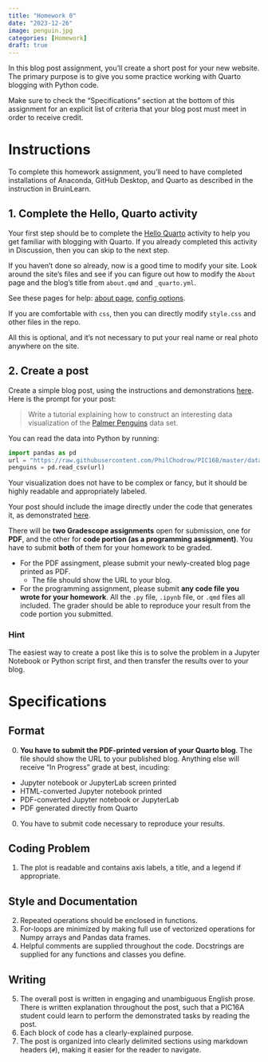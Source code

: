 ```yaml
---
title: "Homework 0"
date: "2023-12-26"
image: penguin.jpg
categories: [Homework]
draft: true
---
```


In this blog post assignment, you’ll create a short post for your new website. The primary purpose is to give you some practice working with Quarto blogging with Python code.

Make sure to check the “Specifications” section at the bottom of this assignment for an explicit list of criteria that your blog post must meet in order to receive credit.

# Instructions

To complete this homework assignment, you’ll need to have completed installations of Anaconda, GitHub Desktop, and Quarto as described in the instruction in BruinLearn.

## 1. Complete the Hello, Quarto activity
Your first step should be to complete the [Hello Quarto](../quarto) activity to help you get familiar with blogging with Quarto. If you already completed this activity in Discussion, then you can skip to the next step.

If you haven’t done so already, now is a good time to modify your site. Look around the site’s files and see if you can figure out how to modify the `About` page and the blog’s title from `about.qmd` and `_quarto.yml`.

See these pages for help: [about page](https://quarto.org/docs/websites/website-about.html), [config options](https://quarto.org/docs/reference/projects/websites.html).

If you are comfortable with `css`, then you can directly modify `style.css` and other files in the repo.

All this is optional, and it’s not necessary to put your real name or real photo anywhere on the site.

## 2. Create a post
Create a simple blog post, using the instructions and demonstrations [here](../composing/). Here is the prompt for your post:

> Write a tutorial explaining how to construct an interesting data visualization of the [Palmer Penguins](https://github.com/allisonhorst/palmerpenguins) data set.

You can read the data into Python by running:

```python
import pandas as pd
url = "https://raw.githubusercontent.com/PhilChodrow/PIC16B/master/datasets/palmer_penguins.csv"
penguins = pd.read_csv(url)
```

Your visualization does not have to be complex or fancy, but it should be highly readable and appropriately labeled.

Your post should include the image directly under the code that generates it, as demonstrated [here](../composing).

There will be __two Gradescope assignments__ open for submission, one for __PDF__, and the other for __code portion (as a programming assignment)__. You have to submit __both__ of them for your homework to be graded. 

- For the PDF assingment, please submit your newly-created blog page printed as PDF.
  - The file should show the URL to your blog.
- For the programming assignment, please submit __any code file you wrote for your homework__. All the `.py` file, `.ipynb` file, or `.qmd` files all included. The grader should be able to reproduce your result from the code portion you submitted. 

### Hint
The easiest way to create a post like this is to solve the problem in a Jupyter Notebook or Python script first, and then transfer the results over to your blog.

# Specifications
## Format
0. __You have to submit the PDF-printed version of your Quarto blog__. The file should show the URL to your published blog. Anything else will receive "In Progress" grade at best, incuding:
  - Jupyter notebook or JupyterLab screen printed 
  - HTML-converted Jupyter notebook printed
  - PDF-converted Jupyter notebook or JupyterLab
  - PDF generated directly from Quarto
0. You have to submit code necessary to reproduce your results.

## Coding Problem
1. The plot is readable and contains axis labels, a title, and a legend if appropriate.

## Style and Documentation
2. Repeated operations should be enclosed in functions.
3. For-loops are minimized by making full use of vectorized operations for Numpy arrays and Pandas data frames.
4. Helpful comments are supplied throughout the code. Docstrings are supplied for any functions and classes you define.

## Writing
5. The overall post is written in engaging and unambiguous English prose. There is written explanation throughout the post, such that a PIC16A student could learn to perform the demonstrated tasks by reading the post.
6. Each block of code has a clearly-explained purpose.
7. The post is organized into clearly delimited sections using markdown headers (`#`), making it easier for the reader to navigate.
